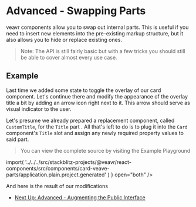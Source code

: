 

# Advanced - Swapping Parts

veavr components allow you to swap out internal parts. This is useful if you need to insert new elements into the pre-existing markup structure, but it also allows you to hide or replace existing ones.

> Note: The API is still fairly basic but with a few tricks you should still be able to cover almost every use case.

## Example

Last time we added some state to toggle the overlay of our card component. Let's continue there and modify the appearance of the overlay title a bit by adding an arrow icon right next to it. This arrow should serve as visual indicator to the user.

Let's presume we already prepared a replacement component, called `CustomTitle`, for the `Title` part . All that's left to do is to plug it into the `Card` component's `Title` slot and assign any newly required property values to said part.

> You can view the complete source by visiting the Example Playground

<SourceCode code={ComponentSourceCode} />
<LiveCodePlaygroundButton
  module={() =>
    import(
      '../../../src/stackblitz-projects/@veavr/react-components/src/components/card-veave-parts/application.plain.project.generated'
    )
  }
  open="both"
/>

And here is the result of our modifications

<Canvas of={Stories.CardStory} />

- [Next Up: Advanced - Augmenting the Public Interface](?path=/docs/react-advanced-component-modification-augmenting-the-public-interface--docs)
